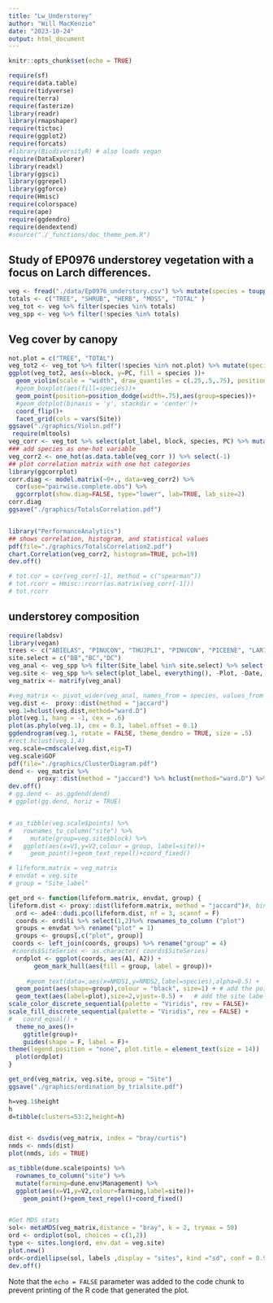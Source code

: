 ```yaml
---
title: "Lw_Understorey"
author: "Will MacKenzie"
date: "2023-10-24"
output: html_document
---
```


```r
knitr::opts_chunk$set(echo = TRUE)

require(sf)
require(data.table)
require(tidyverse)
require(terra)
require(fasterize)
library(readr)
library(rmapshaper)
require(tictoc)
require(ggplot2)
require(forcats)
#library(BiodiversityR) # also loads vegan
require(DataExplorer)
library(readxl)
library(ggsci)
library(ggrepel)
library(ggforce)
require(Hmisc)
require(colorspace)
require(ape)
require(ggdendro)
require(dendextend)
#source("./_functions/doc_theme_pem.R")

```
## Study of EP0976 understorey vegetation with a focus on Larch differences.

```r
veg <- fread("./data/Ep0976_understory.csv") %>% mutate(species = toupper(Species)) 
totals <- c("TREE", "SHRUB", "HERB", "MOSS", "TOTAL" )
veg_tot <- veg %>% filter(species %in% totals)
veg_spp <- veg %>% filter(!species %in% totals)
```
## Veg cover by canopy
```r
not.plot = c("TREE", "TOTAL")
veg_tot2 <- veg_tot %>% filter(!species %in% not.plot) %>% mutate(species = recode(species, "MOSS" = "0Moss", "HERB" = "1Herb", "SHRUB" = "3Shrub"))
ggplot(veg_tot2, aes(x=block, y=PC, fill = species ))+
  geom_violin(scale = "width", draw_quantiles = c(.25,.5,.75), position = position_dodge(width = 0.9))+
  #geom_boxplot(aes(fill=species))+
  geom_point(position=position_dodge(width=.75),aes(group=species))+
  #geom_dotplot(binaxis = 'y', stackdir = 'center')+
  coord_flip()+
  facet_grid(cols = vars(Site))
ggsave("./graphics/Violin.pdf")
 require(mltools) 
veg_corr <- veg_tot %>% select(plot_label, block, species, PC) %>% mutate(block = as.factor(block)) %>% pivot_wider(id_cols = c(plot_label, block), names_from = species, values_from = PC) %>% select (-TOTAL) %>% mutate_all(~replace_na(.,0)) 
### add species as one-hot variable
veg_corr2 <- one_hot(as.data.table(veg_corr )) %>% select(-1)
## plot correlation matrix with one hot categories
library(ggcorrplot)
corr.diag <- model.matrix(~0+., data=veg_corr2) %>% 
  cor(use="pairwise.complete.obs") %>% 
  ggcorrplot(show.diag=FALSE, type="lower", lab=TRUE, lab_size=2)
corr.diag
ggsave("./graphics/TotalsCorrelation.pdf")


library("PerformanceAnalytics")
## shows correlation, histogram, and statistical values
pdf(file="./graphics/TotalsCorrelation2.pdf")
chart.Correlation(veg_corr2, histogram=TRUE, pch=19)
dev.off()

# tot.cor = cor(veg_corr[-1], method = c("spearman"))
# tot.rcorr = Hmisc::rcorr(as.matrix(veg_corr[-1]))
# tot.rcorr

```



## understorey composition

```r
require(labdsv)
library(vegan)
trees <- c("ABIELAS", "PINUCON", "THUJPLI", "PINUCON", "PICEENE", "LARIOCC", "PSEUMEN", "BETUPAP", "TSUGHET")
site.select = c("BB","BC","DC")
veg_anal <- veg_spp %>% filter(Site_label %in% site.select) %>% select(plot_label, species, PC) %>% mutate(PC = as.numeric(PC)) %>% filter(!species %in% trees) %>%  drop_na()
veg.site <- veg_spp %>% select(plot_label, everything(), -Plot, -Date, -Layer, -Species, -PC, -species) %>% distinct() %>% as_tibble() %>% arrange(plot_label)
veg_matrix <- matrify(veg_anal)

#veg_matrix <- pivot_wider(veg_anal, names_from = species, values_from = PC) %>% replace_na(0)
veg.dist <-  proxy::dist(method = "jaccard")
veg.1=hclust(veg.dist,method="ward.D")
plot(veg.1, hang = -1, cex = .6)
plot(as.phylo(veg.1), cex = 0.3, label.offset = 0.1)
ggdendrogram(veg.1, rotate = FALSE, theme_dendro = TRUE, size = .5)
#rect.hclust(veg.1,4)
veg.scale=cmdscale(veg.dist,eig=T)
veg.scale$GOF
pdf(file="./graphics/ClusterDiagram.pdf")
dend <- veg_matrix %>%  
        proxy::dist(method = "jaccard") %>% hclust(method="ward.D") %>% as.dendrogram %>% set("labels_col", c("orange", "blue", "red"), k=3) %>% set("labels_cex", .5) %>% plot
dev.off()
# gg.dend <- as.ggdend(dend)
# ggplot(gg.dend, horiz = TRUE)


# as_tibble(veg.scale$points) %>%
#   rownames_to_column("site") %>% 
#     mutate(group=veg.site$block) %>%
#   ggplot(aes(x=V1,y=V2,colour = group, label=site))+
#     geom_point()+geom_text_repel()+coord_fixed()
```


```r
# lifeform.matrix = veg_matrix
# envdat = veg.site 
# group = "Site_label"

get_ord <- function(lifeform.matrix, envdat, group) {
lifeform.dist <- proxy::dist(lifeform.matrix, method = "jaccard")#, binary = F
  ord <- ade4::dudi.pco(lifeform.dist, nf = 3, scannf = F)
  coords <- ord$li %>% select(1,2)%>% rownames_to_column ("plot")  
  groups = envdat %>% rename("plot" = 1)
  groups <- groups[,c("plot", group)]
 coords <- left_join(coords, groups) %>% rename("group" = 4)
 #coords$SiteSeries <- as.character( coords$SiteSeries)
  ordplot <- ggplot(coords, aes(A1, A2)) +
       geom_mark_hull(aes(fill = group, label = group))+ 
 
     #geom_text(data=,aes(x=NMDS1,y=NMDS2,label=species),alpha=0.5) +  # add the species labels
  geom_point(aes(shape=group),colour = "black", size=1) + # add the point markers,,colour=SiteSeries
  geom_text(aes(label=plot),size=2,vjust=-0.5) +   # add the site labels
scale_color_discrete_sequential(palette = "Viridis", rev = FALSE)+
scale_fill_discrete_sequential(palette = "Viridis", rev = FALSE) +
#   coord_equal() +
  theme_no_axes()+
    ggtitle(group)+
    guides(shape = F, label = F)+
theme(legend.position = "none", plot.title = element_text(size = 14))
  plot(ordplot)
}

get_ord(veg_matrix, veg.site, group = "Site")
ggsave("./graphics/ordination_by_trialsite.pdf")
```


```r
h=veg.1$height
h
d=tibble(clusters=53:2,height=h)


dist <- dsvdis(veg_matrix, index = "bray/curtis")
nmds <- nmds(dist)
plot(nmds, ids = TRUE)

as_tibble(dune.scale$points) %>% 
  rownames_to_column("site") %>% 
  mutate(farming=dune.env$Management) %>% 
  ggplot(aes(x=V1,y=V2,colour=farming,label=site))+
    geom_point()+geom_text_repel()+coord_fixed()


#Get MDS stats
sol<- metaMDS(veg_matrix,distance = "bray", k = 2, trymax = 50)
ord <- ordiplot(sol, choices = c(1,2))
type <- sites.long(ord, env.dat = veg.site)
plot.new()
ord<-ordiellipse(sol, labels ,display = "sites", kind ="sd", conf = 0.95, label = T)
dev.off()
```

Note that the `echo = FALSE` parameter was added to the code chunk to prevent printing of the R code that generated the plot.
